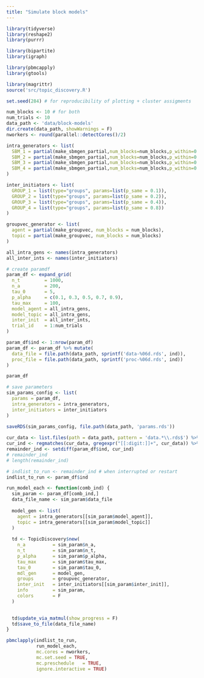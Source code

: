 ```yaml
---
title: "Simulate block models"
---
```


```r
library(tidyverse)
library(reshape2)
library(purrr)

library(bipartite)
library(igraph)

library(pbmcapply)
library(gtools)

library(magrittr)
source('src/topic_discovery.R')

set.seed(284) # for reproducibility of plotting + cluster assigments 
```


```r
num_blocks <- 10 # for both 
num_trials <- 10
data_path <- 'data/block-models'
dir.create(data_path, showWarnings = F)
nworkers <- round(parallel::detectCores()/2)
```

```r
intra_generators <- list(
  SBM_1 = partial(make_sbmgen_partial,num_blocks=num_blocks,p_within=0.1,p_between=0.001),
  SBM_2 = partial(make_sbmgen_partial,num_blocks=num_blocks,p_within=0.1,p_between=0.004),
  SBM_3 = partial(make_sbmgen_partial,num_blocks=num_blocks,p_within=0.1,p_between=0.016),
  SBM_4 = partial(make_sbmgen_partial,num_blocks=num_blocks,p_within=0.1,p_between=0.064)
)

inter_initiators <- list(
  GROUP_1 = list(type="groups", params=list(p_same = 0.1)),
  GROUP_2 = list(type="groups", params=list(p_same = 0.2)),
  GROUP_3 = list(type="groups", params=list(p_same = 0.4)),
  GROUP_4 = list(type="groups", params=list(p_same = 0.8))
)

groupvec_generator <- list(
  agent = partial(make_groupvec, num_blocks = num_blocks),
  topic = partial(make_groupvec, num_blocks = num_blocks)
)

all_intra_gens <- names(intra_generators)
all_inter_ints <- names(inter_initiators)
```


```r
# create paramdf 
param_df <- expand_grid(
  n_t         = 1000, 
  n_a         = 200,
  tau_0       = 5,
  p_alpha     = c(0.1, 0.3, 0.5, 0.7, 0.9), 
  tau_max     = 100,  
  model_agent = all_intra_gens,
  model_topic = all_intra_gens,
  inter_init  = all_inter_ints,
  trial_id    = 1:num_trials
) 

param_df$ind <- 1:nrow(param_df)
param_df <- param_df %>% mutate(
  data_file = file.path(data_path, sprintf('data-%06d.rds', ind)),
  proc_file = file.path(data_path, sprintf('proc-%06d.rds', ind))
)

param_df

# save parameters 
sim_params_config <- list(
  params = param_df,
  intra_generators = intra_generators, 
  inter_initiators = inter_initiators
)
  
saveRDS(sim_params_config, file.path(data_path, 'params.rds'))


```

```r
cur_data <- list.files(path = data_path, pattern = 'data.*\\.rds$') %>% c
cur_ind <- regmatches(cur_data, gregexpr("[[:digit:]]+", cur_data)) %>% as.numeric()
remainder_ind <- setdiff(param_df$ind, cur_ind)
# remainder_ind
# length(remainder_ind)
```

```r
# indlist_to_run <- remainder_ind # when interrupted or restart
indlist_to_run <- param_df$ind
```

```r
run_model_each <- function(comb_ind) {
  sim_param <- param_df[comb_ind,]
  data_file_name <- sim_param$data_file
  
  model_gen <- list(
    agent = intra_generators[[sim_param$model_agent]],
    topic = intra_generators[[sim_param$model_topic]]
  )
  
  td <- TopicDiscovery$new(
    n_a          = sim_param$n_a,
    n_t          = sim_param$n_t,
    p_alpha      = sim_param$p_alpha,
    tau_max      = sim_param$tau_max,
    tau_0        = sim_param$tau_0,
    mdl_gen      = model_gen,
    groups       = groupvec_generator, 
    inter_init   = inter_initiators[[sim_param$inter_init]],
    info         = sim_param,
    colors       = F
  )

  
  td$update_via_matmul(show_progress = F)
  td$save_to_file(data_file_name)
}

pbmclapply(indlist_to_run, 
           run_model_each,
           mc.cores = nworkers, 
           mc.set.seed = TRUE,
           mc.preschedule	= TRUE,
           ignore.interactive = TRUE)

```



